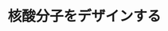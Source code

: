 ﻿---
title: "核酸分子をデザインする"
category: "生命理工学院"
vol: 68
interviewee: "関根・清尾"
url: "http://www.skn.bio.titech.ac.jp/"
tags: ["分子","化学","構造","合成","高分子"]
pdf: "68-8-sekine-seio.pdf"
career: ""
pdfurl: "68-8-sekine-seio/68-8-sekine-seio.pdf"
preface: "ヒトのDNAの解読と解析は完了し、多くの疾患がDNA上にある遺伝子の変異によって引き起こされることがわかりつつある。疾患の原因となる遺伝子の変異の有無を調べ、治すには、DNAと似た構造の分子を用いればよいと考えられた。しかし、DNAと全く同じ構造の分子では、うまくいかない。関根・清尾研究室では、遺伝子診断や治療のできる分子を、化学的な視点からデザインし、合成する研究を行っている。ヒトの体がもつ精巧な高分子、DNAを下敷きに、それを超える分子づくりについて、お話を伺った。"
---
